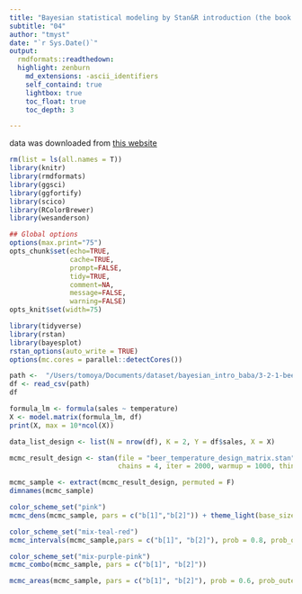 ```yaml
---
title: "Bayesian statistical modeling by Stan&R introduction (the book by baba)"
subtitle: "04"
author: "tmyst"
date: "`r Sys.Date()`"
output:
  rmdformats::readthedown:
  highlight: zenburn
    md_extensions: -ascii_identifiers
    self_containd: true
    lightbox: true
    toc_float: true
    toc_depth: 3

---
```


data was downloaded from [this website](https://github.com/logics-of-blue/book-r-stan-bayesian-model-intro)
```r
rm(list = ls(all.names = T))
library(knitr)
library(rmdformats)
library(ggsci)
library(ggfortify)
library(scico)
library(RColorBrewer)
library(wesanderson)

## Global options
options(max.print="75")
opts_chunk$set(echo=TRUE,
               cache=TRUE,
               prompt=FALSE,
               tidy=TRUE,
               comment=NA,
               message=FALSE,
               warning=FALSE)
opts_knit$set(width=75)
```

```r
library(tidyverse)
library(rstan)
library(bayesplot)
rstan_options(auto_write = TRUE)
options(mc.cores = parallel::detectCores())

path <-  "/Users/tomoya/Documents/dataset/bayesian_intro_baba/3-2-1-beer-sales-2.csv"
df <- read_csv(path)
df
```

```r
formula_lm <- formula(sales ~ temperature)
X <- model.matrix(formula_lm, df)
print(X, max = 10*ncol(X))
```

```r
data_list_design <- list(N = nrow(df), K = 2, Y = df$sales, X = X)
```

```r
mcmc_result_design <- stan(file = "beer_temperature_design_matrix.stan", data = data_list_design, seed = 1,
                           chains = 4, iter = 2000, warmup = 1000, thin = 1)
```

```r
mcmc_sample <- extract(mcmc_result_design, permuted = F)
dimnames(mcmc_sample)
```

```r
color_scheme_set("pink")
mcmc_dens(mcmc_sample, pars = c("b[1]","b[2]")) + theme_light(base_size = 14) 
```

```r
color_scheme_set("mix-teal-red")
mcmc_intervals(mcmc_sample,pars = c("b[1]", "b[2]"), prob = 0.8, prob_outer = 0.95) + theme_light(base_size = 14) 
```

```r
color_scheme_set("mix-purple-pink")
mcmc_combo(mcmc_sample, pars = c("b[1]", "b[2]"))
```

```r
mcmc_areas(mcmc_sample, pars = c("b[1]", "b[2]"), prob = 0.6, prob_outer = 0.99) + theme_light(base_size = 14)
```

